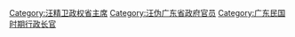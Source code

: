 [[Category:汪精卫政权省主席|Category:汪精卫政权省主席]]
[[Category:汪伪广东省政府官员|Category:汪伪广东省政府官员]]
[[Category:广东民国时期行政长官|Category:广东民国时期行政长官]]